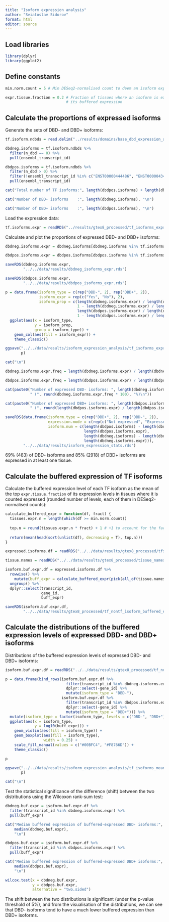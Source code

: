 ```yaml
---
title: "Isoform expression analysis"
author: "Sviatoslav Sidorov"
format: html
editor: source
---
```


## Load libraries

```r
library(dplyr)
library(ggplot2)
```

## Define constants

```r
min.norm.count = 5 # Min DESeq2-normalised count to deem an isoform expressed in a tissue

expr.tissue.fraction = 0.2 # Fraction of tissues where an isoform is expressed that are taken for the calculation of 
                           # its buffered expression
```

## Calculate the proportions of expressed isoforms

Generate the sets of DBD- and DBD+ isoforms:

```r
tf.isoform.ndbds = read.delim("../results/domains/base_dbd_expression_analysis_table.tsv")

dbdneg.isoforms = tf.isoform.ndbds %>%
  filter(n_dbd == 0) %>%
  pull(ensembl_transcript_id)

dbdpos.isoforms = tf.isoform.ndbds %>%
  filter(n_dbd > 0) %>%
  filter(!ensembl_transcript_id %in% c("ENST00000444486", "ENST00000434737")) %>% # Remove fusion isoforms
  pull(ensembl_transcript_id)

cat("Total number of TF isoforms:", length(dbdpos.isoforms) + length(dbdneg.isoforms), "\n")

cat("Number of DBD- isoforms    :", length(dbdneg.isoforms), "\n")

cat("Number of DBD+ isoforms    :", length(dbdpos.isoforms), "\n")
```

Load the expression data:

```r
tf.isoforms.expr = readRDS("../results/gtex8_processed/tf_isoforms_expr_ids.rds")
```

Calculate and plot the proportions of expressed DBD- and DBD+ isoforms:

```r
dbdneg.isoforms.expr = dbdneg.isoforms[dbdneg.isoforms %in% tf.isoforms.expr]

dbdpos.isoforms.expr = dbdpos.isoforms[dbdpos.isoforms %in% tf.isoforms.expr]

saveRDS(dbdneg.isoforms.expr, 
        "../../data/results/dbdneg_isoforms_expr.rds")

saveRDS(dbdpos.isoforms.expr, 
        "../../data/results/dbdpos_isoforms_expr.rds")

p = data.frame(isoform_type = c(rep("DBD-", 2), rep("DBD+", 2)),
               isoform_expr = rep(c("Yes", "No"), 2),
               isoform_prop = c(length(dbdneg.isoforms.expr) / length(dbdneg.isoforms),
                                1 - length(dbdneg.isoforms.expr) / length(dbdneg.isoforms),
                                length(dbdpos.isoforms.expr) / length(dbdpos.isoforms),
                                1 - length(dbdpos.isoforms.expr) / length(dbdpos.isoforms))) %>%
  ggplot(aes(x = isoform_type,
             y = isoform_prop,
             group = isoform_type)) +
    geom_col(aes(fill = isoform_expr)) +
    theme_classic()

ggsave("../../data/results/isoform_expression_analysis/tf_isoforms_expressed_proportions.pdf",
       p)

cat("\n")

dbdneg.isoforms.expr.freq = length(dbdneg.isoforms.expr) / length(dbdneg.isoforms)

dbdpos.isoforms.expr.freq = length(dbdpos.isoforms.expr) / length(dbdpos.isoforms)

cat(paste0("Number of expressed DBD- isoforms: ", length(dbdneg.isoforms.expr), 
           " (", round(dbdneg.isoforms.expr.freq * 100), "%)\n"))

cat(paste0("Number of expressed DBD+ isoforms: ", length(dbdpos.isoforms.expr), 
           " (", round(length(dbdpos.isoforms.expr) / length(dbdpos.isoforms) * 100), "%)\n"))

saveRDS(data.frame(isoform.type = c(rep("DBD+", 2), rep("DBD-", 2)),
                   expression.mode = c(rep(c("Not expressed", "Expressed"), 2)),
                   isoform.num = c(length(dbdpos.isoforms) - length(dbdpos.isoforms.expr),
                                   length(dbdpos.isoforms.expr),
                                   length(dbdneg.isoforms) - length(dbdneg.isoforms.expr),
                                   length(dbdneg.isoforms.expr))),
        "../../data/results/isoform_expression_stats.rds")
```

69% (483) of DBD- isoforms and 85% (2918) of DBD+ isoforms are expressed in at least one tissue.

## Calculate the buffered expression of TF isoforms

Calculate the buffered expression level of each TF isoform as the mean of the top `expr.tissue.fraction` of its expression levels in tissues where it is counted expressed (rounded number of levels, each of them in DESeq2-normalised counts):

```r
calculate_buffered_expr = function(df, fract) {
  tissues.expr.n = length(which(df >= min.norm.count))
  
  top.n = round(tissues.expr.n * fract) + 1 # +1 to account for the fact that the first (1/fract - 1) numbers round to 0
  
  return(mean(head(sort(unlist(df), decreasing = T), top.n)))
}

expressed.isoforms.df = readRDS("../../data/results/gtex8_processed/tfs_nontfs_selected_table_deseq2_selected_med_expr.rds")

tissue.names = readRDS("../../data/results/gtex8_processed/tissue_names.rds")

isoform.buf.expr.df = expressed.isoforms.df %>%
  rowwise() %>%
    mutate(buff_expr = calculate_buffered_expr(pick(all_of(tissue.names)), expr.tissue.fraction)) %>%
  ungroup() %>%
  dplyr::select(transcript_id,
                gene_id,
                buff_expr)

saveRDS(isoform.buf.expr.df,
        "../../data/results/gtex8_processed/tf_nontf_isoform_buffered_expr_deseq2.rds")
```

## Calculate the distributions of the buffered expression levels of expressed DBD- and DBD+ isoforms

Distributions of the buffered expression levels of expressed DBD- and DBD+ isoforms:

```r
isoform.buf.expr.df = readRDS("../../data/results/gtex8_processed/tf_nontf_isoform_buffered_expr_deseq2.rds")

p = data.frame(bind_rows(isoform.buf.expr.df %>%
                           filter(transcript_id %in% dbdneg.isoforms.expr) %>%
                           dplyr::select(-gene_id) %>%
                           mutate(isoform_type = "DBD-"),
                         isoform.buf.expr.df %>%
                           filter(transcript_id %in% dbdpos.isoforms.expr) %>%
                           dplyr::select(-gene_id) %>%
                           mutate(isoform_type = "DBD+"))) %>%
  mutate(isoform_type = factor(isoform_type, levels = c("DBD-", "DBD+"))) %>%
  ggplot(aes(x = isoform_type,
             y = log10(buff_expr))) + 
    geom_violin(aes(fill = isoform_type)) +
    geom_boxplot(aes(fill = isoform_type),
                 width = 0.25) +
    scale_fill_manual(values = c("#00BFC4", "#F8766D")) +
    theme_classic()

p

ggsave("../../data/results/isoform_expression_analysis/tf_isoforms_mean-top20pct_expressed_distributions.pdf",
       p)

cat("\n")
```

Test the statistical significance of the difference (shift) between the two distributions using the Wilcoxon rank-sum test:

```r
dbdneg.buf.expr = isoform.buf.expr.df %>%
  filter(transcript_id %in% dbdneg.isoforms.expr) %>%
  pull(buff_expr)

cat("Median buffered expression of buffered-expressed DBD- isoforms:", 
    median(dbdneg.buf.expr),
    "\n")

dbdpos.buf.expr = isoform.buf.expr.df %>%
  filter(transcript_id %in% dbdpos.isoforms.expr) %>%
  pull(buff_expr)

cat("Median buffered expression of buffered-expressed DBD+ isoforms:", 
    median(dbdpos.buf.expr),
    "\n")

wilcox.test(x = dbdneg.buf.expr,
            y = dbdpos.buf.expr,
            alternative = "two.sided")
```

The shift between the two distributions is significant (under the p-value threshold of 5%), and from the visualisation of the distributions, we can see that DBD- isoforms tend to have a much lower buffered expression than DBD+ isoforms.
